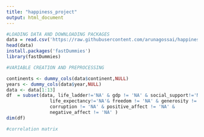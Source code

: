 ---
title: "happiness_project"
output: html_document
---


```{r happiness, echo=FALSE}
#LOADING DATA AND DOWNLOADING PACKAGES
data = read.csv('https://raw.githubusercontent.com/arunagossai/happiness_project_R/master/happiness_data.csv')
head(data)
install.packages('fastDummies')
library(fastDummies)

```


```{r happiness, echo=FALSE}
#VARIABLE CREATION AND PREPROCESSING

continents <- dummy_cols(data$continent,NULL)
years <- dummy_cols(data$year,NULL)
data <- data[1:13]
df  = subset(data, life_ladder!='NA' & gdp != 'NA' & social_support!='NA' &
                life_expectancy!='NA'& freedom != 'NA' & generosity != 'NA' &
                corruption != 'NA' & positive_affect != 'NA' &
                negative_affect != 'NA' )
dim(df)

```


```{r happiness, echo=FALSE}

#correlation matrix

```
